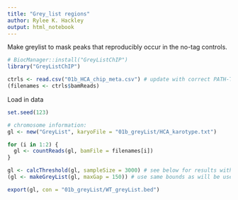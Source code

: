 ---
title: "Grey_list regions"
author: Rylee K. Hackley
output: html_notebook
---
Make greylist to mask peaks that reproducibly occur in the no-tag controls. 
```{r, message=FALSE}
# BiocManager::install("GreyListChIP")
library("GreyListChIP")

ctrls <- read.csv("01b_HCA_chip_meta.csv") # update with correct PATH-TO/BAM/FILES
(filenames <- ctrls$bamReads)
```
Load in data
```{r}
set.seed(123)

# chromosome information:
gl <- new("GreyList", karyoFile = "01b_greyList/HCA_karotype.txt")

for (i in 1:2) {
  gl <- countReads(gl, bamFile = filenames[i])
}

gl <- calcThreshold(gl, sampleSize = 3000) # see below for results with varying sample sizes
(gl <- makeGreyList(gl, maxGap = 150)) # use same bounds as will be used for peak calling

export(gl, con = "01b_greyList/WT_greyList.bed")
```